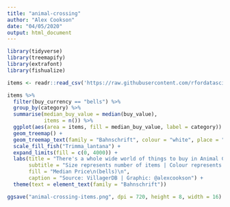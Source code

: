 ```yaml
---
title: "animal-crossing"
author: "Alex Cookson"
date: "04/05/2020"
output: html_document
---
```



```r
library(tidyverse)
library(treemapify)
library(extrafont)
library(fishualize)

items <- readr::read_csv('https://raw.githubusercontent.com/rfordatascience/tidytuesday/master/data/2020/2020-05-05/items.csv')

```

```r
items %>%
  filter(buy_currency == "bells") %>%
  group_by(category) %>%
  summarise(median_buy_value = median(buy_value),
            items = n()) %>%
  ggplot(aes(area = items, fill = median_buy_value, label = category)) +
  geom_treemap() +
  geom_treemap_text(family = "Bahnschrift", colour = "white", place = "centre", grow = TRUE) +
  scale_fill_fish("Trimma_lantana") +
  expand_limits(fill = c(0, 4000)) +
  labs(title = "There's a whole wide world of things to buy in Animal Crossing: New Horizons",
       subtitle = "Size represents number of items | Colour represents median price of category",
       fill = "Median Price\n(bells)\n",
       caption = "Source: VillagerDB | Graphic: @alexcookson") +
  theme(text = element_text(family = "Bahnschrift"))
```

```r
ggsave("animal-crossing-items.png", dpi = 720, height = 8, width = 16)
```




